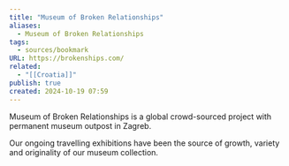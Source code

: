 ```yaml
---
title: "Museum of Broken Relationships"
aliases:
  - Museum of Broken Relationships
tags:
  - sources/bookmark
URL: https://brokenships.com/
related:
  - "[[Croatia]]"
publish: true
created: 2024-10-19 07:59
---
```


Museum of Broken Relationships is a global crowd-sourced project with permanent museum outpost in Zagreb.  

Our ongoing travelling exhibitions have been the source of growth, variety and originality of our museum collection. 